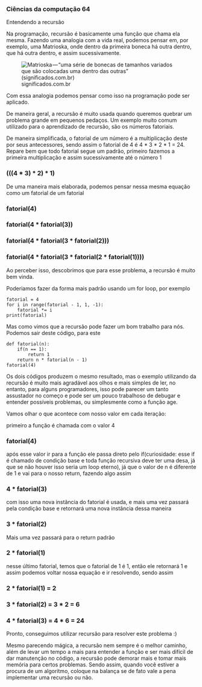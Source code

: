 




### Ciências da computação 64

Entendendo a recursão

Na programação, recursão é basicamente uma função que chama ela mesma.
Fazendo uma analogia com a vida real, podemos pensar em, por exemplo,
uma Matrioska, onde dentro da primeira boneca há outra dentro, que há
outra dentro, e assim sucessivamente.

<figure>
<img
src="https://cdn-images-1.medium.com/max/800/0*oqqWNacUt5ufCzEI.jpg"
alt="Matrioska — “uma série de bonecas de tamanhos variados que são colocadas uma dentro das outras” (significados.com.br)" />
<figcaption>significados.com.br</figcaption>
</figure>

Com essa analogia podemos pensar como isso na programação pode ser
aplicado.

De maneira geral, a recursão é muito usada quando queremos quebrar um
problema grande em pequenos pedaços. Um exemplo muito comum utilizado
para o aprendizado de recursão, são os números fatoriais.

De maneira simplificada, o fatorial de um número é a multiplicação deste
por seus antecessores, sendo assim o fatorial de 4 é 4 \* 3 \* 2 \* 1 =
24. Repare bem que todo fatorial segue um padrão, primeiro fazemos a
primeira multiplicação e assim sucessivamente até o número 1

### (((4 \* 3) \* 2) \* 1)

De uma maneira mais elaborada, podemos pensar nessa mesma equação como
um fatorial de um fatorial

### fatorial(4)

### fatorial(4 \* fatorial(3))

### fatorial(4 \* fatorial(3 \* fatorial(2)))

### fatorial(4 \* fatorial(3 \* fatorial(2 \* fatorial(1))))

Ao perceber isso, descobrimos que para esse problema, a recursão é muito
bem vinda.

Poderiamos fazer da forma mais padrão usando um for loop, por exemplo

    fatorial = 4
    for i in range(fatorial - 1, 1, -1):
        fatorial *= i
    print(fatorial)

Mas como vimos que a recursão pode fazer um bom trabalho para nós.
Podemos sair deste código, para este

    def fatorial(n):
        if(n == 1):
            return 1
        return n * fatorial(n - 1)
    fatorial(4)

Os dois códigos produzem o mesmo resultado, mas o exemplo utilizando da
recursão é muito mais agradável aos olhos e mais simples de ler, no
entanto, para alguns programadores, isso pode parecer um tanto
assustador no começo e pode ser um pouco trabalhoso de debugar e
entender possíveis problemas, ou simplesmente como a função age.

Vamos olhar o que acontece com nosso valor em cada iteração:

primeiro a função é chamada com o valor 4

### fatorial(4)

após esse valor ir para a função ele passa direto pelo if(curiosidade:
esse if é chamado de condição base e toda função recursiva deve ter uma
desa, já que se não houver isso seria um loop eterno), já que o valor de
n é diferente de 1 e vai para o nosso return, fazendo algo assim

### 4 \* fatorial(3)

com isso uma nova instância do fatorial é usada, e mais uma vez passará
pela condição base e retornará uma nova instância dessa maneira

### 3 \* fatorial(2)

Mais uma vez passará para o return padrão

### 2 \* fatorial(1)

nesse último fatorial, temos que o fatorial de 1 é 1, então ele
retornará 1 e assim podemos voltar nossa equação e ir resolvendo, sendo
assim

### 2 \* fatorial(1) = 2

### 3 \* fatorial(2) = 3 \* 2 = 6

### 4 \* fatorial(3) = 4 \* 6 = 24

Pronto, conseguimos utilizar recursão para resolver este problema :)








Mesmo parecendo mágica, a recursão nem sempre é o melhor caminho, além
de levar um tempo a mais para entender a função e ser mais difícil de
dar manutenção no código, a recursão pode demorar mais e tomar mais
memória para certos problemas. Sendo assim, quando você estiver a
procura de um algoritmo, coloque na balança se de fato vale a pena
implementar uma recursão ou não.



